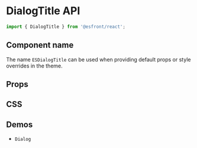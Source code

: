 
<Meta title="Components API/DialogTitle" />

# DialogTitle API

```js
import { DialogTitle } from '@esfront/react';
```

## Component name

The name `ESDialogTitle` can be used when providing default props or style overrides in the theme.

## Props

<TableInterface name="DialogTitleProps" variant="props" />

## CSS

<TableInterface name="DialogTitleClasses" variant="css" />

## Demos

<ul>
  <li>
    <LinkTo kind="components-Dialog" story="demo">
      <code>Dialog</code>
    </LinkTo>
  </li>
</ul>

